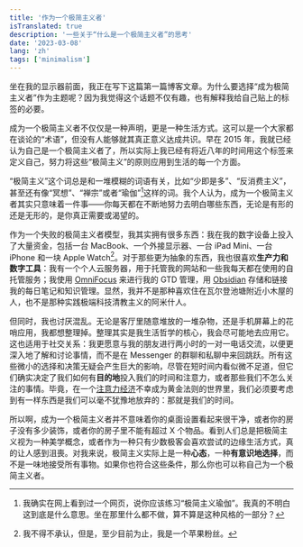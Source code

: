 ```yaml
---
title: '作为一个极简主义者'
isTranslated: true
description: '一些关于“什么是一个极简主义者”的思考'
date: '2023-03-08'
lang: 'zh'
tags: ['minimalism']
---
```


坐在我的显示器前面，我正在写下这篇第一篇博客文章。为什么要选择“成为极简主义者”作为主题呢？因为我觉得这个话题不仅有趣，也有解释我给自己贴上的标签的必要。

成为一个极简主义者不仅仅是一种声明，更是一种生活方式。这可以是一个大家都在谈论的“术语”，但没有人能够就其真正意义达成共识。早在 2015 年，我就已经认为自己是一个极简主义者了，所以实际上我已经有将近八年的时间用这个标签来定义自己，努力将这些“极简主义”的原则应用到生活的每一个方面。

“极简主义”这个词总是和一堆模糊的词语有关，比如“少即是多”、“反消费主义”，甚至还有像“冥想”、“禅宗”或者“瑜伽”[^1]这样的词。我个人认为，成为一个极简主义者其实只意味着一件事——你每天都在不断地努力去明白哪些东西，无论是有形的还是无形的，是你真正需要或渴望的。

[^1]: 我确实在网上看到过一个网页，说你应该练习“极简主义瑜伽”。我真的不明白这到底是什么意思。坐在那里什么都不做，算不算是这种风格的一部分？

作为一个失败的极简主义者模型，我其实拥有很多东西：我在我的数字设备上投入了大量资金，包括一台 MacBook、一个外接显示器、一台 iPad Mini、一台 iPhone 和一块 Apple Watch[^2]。对于那些更为抽象的东西，我也很喜欢**生产力和数字工具**：我有一个个人云服务器，用于托管我的网站和一些我每天都在使用的自托管服务；我使用 [OmniFocus](https://www.omnigroup.com/omnifocus/) 来进行我的 GTD 管理，用 [Obsidian](https://obsidian.md/) 存储和链接我的每日笔记和知识管理。显然，我并不是那种喜欢住在瓦尔登池塘附近小木屋的人，也不是那种实践极端科技清教主义的阿米什人。

但同时，我也讨厌混乱。无论是客厅里随意堆放的一堆杂物，还是手机屏幕上的花哨应用，我都想整理掉。整理其实是我生活哲学的核心，我会尽可能地去应用它。这也适用于社交关系：我更愿意与我的朋友进行两小时的一对一电话交流，以便更深入地了解和讨论事情，而不是在 Messenger 的群聊和私聊中来回跳跃。所有这些微小的选择和决策无疑会产生巨大的影响，尽管在短时间内看似微不足道，但它们确实决定了我们如何有**目的地**投入我们的时间和注意力，或者那些我们不怎么关注的事情。毕竟，在一个[注意力经济](https://en.wikipedia.org/wiki/Attention_economy)不幸成为黄金法则的世界里，我们必须要考虑到有一样东西是我们可以毫不犹豫地放弃的：那就是我们的时间。

所以啊，成为一个极简主义者并不意味着你的桌面设置看起来很干净，或者你的房子没有多少装饰，或者你的房子里不能有超过 X 个物品。看到人们总是把极简主义视为一种美学概念，或者作为一种只有少数极客会喜欢尝试的边缘生活方式，真的让人感到沮喪。对我来说，极简主义实际上是一种**心态**，一种**有意识地选择**，而不是一味地接受所有事物。如果你也符合这些条件，那么你也可以称自己为一个极简主义者。

[^2]: 我不得不承认，但是，至少目前为止，我是一个苹果粉丝。
